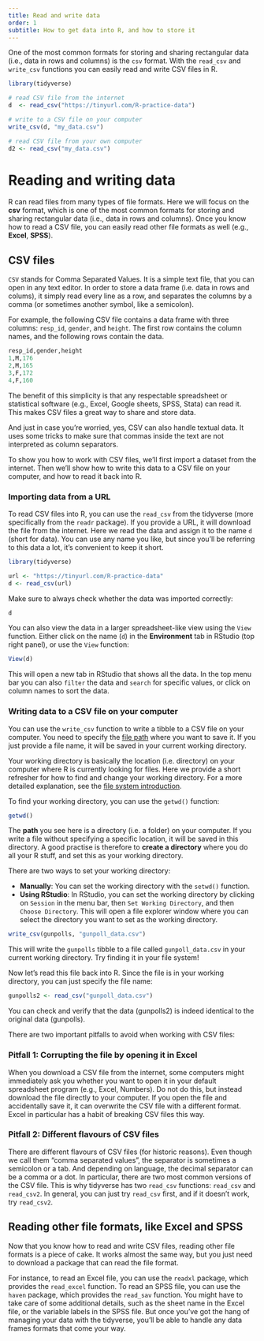 ```yaml
---
title: Read and write data
order: 1
subtitle: How to get data into R, and how to store it
---
```



::: {.callout-note title="TLDR summary" collapse="true"}

One of the most common formats for storing and sharing rectangular data (i.e., data in rows and columns) is the `csv` format.
With the `read_csv` and `write_csv` functions you can easily read and write CSV files in R. 

```r
library(tidyverse)

# read CSV file from the internet
d  <- read_csv("https://tinyurl.com/R-practice-data")

# write to a CSV file on your computer
write_csv(d, "my_data.csv")                            

# read CSV file from your own computer 
d2 <- read_csv("my_data.csv")                          
``` 

:::


# Reading and writing data {#importing-data}

R can read files from many types of file formats.
Here we will focus on the **csv** format, which is one of the most common formats for storing and sharing rectangular data (i.e., data in rows and columns).
Once you know how to read a CSV file, you can easily read other file formats as well (e.g., **Excel**, **SPSS**).

## CSV files

::: {.callout-note title="What is a CSV file?" collapse="true"}
`CSV` stands for Comma Separated Values.
It is a simple text file, that you can open in any text editor.
In order to store a data frame (i.e. data in rows and colums), it simply read every line as a row, and separates the columns by a comma (or sometimes another symbol, like a semicolon).

For example, the following CSV file contains a data frame with three columns: `resp_id`, `gender`, and `height`. 
The first row contains the column names, and the following rows contain the data.

```r
resp_id,gender,height
1,M,176
2,M,165
3,F,172
4,F,160
```

The benefit of this simplicity is that any respectable spreadsheet or statistical software (e.g., Excel, Google sheets, SPSS, Stata) can read it. 
This makes CSV files a great way to share and store data.

And just in case you're worried, yes, CSV can also handle textual data.
It uses some tricks to make sure that commas inside the text are not interpreted as column separators.
:::


To show you how to work with CSV files, we'll first import a dataset from the internet. Then we'll show how to write this data to a CSV file on your computer, and how to read it back into R.

### Importing data from a URL

To read CSV files into R, you can use the `read_csv` from the tidyverse (more specifically from the `readr` package).
If you provide a URL, it will download the file from the internet.
Here we read the data and assign it to the name `d` (short for data).
You can use any name you like, but since you'll be referring to this data a lot, it's convenient to keep it short.

```r
library(tidyverse)

url <- "https://tinyurl.com/R-practice-data"
d <- read_csv(url)
```

Make sure to always check whether the data was imported correctly:

```r
d
```

You can also view the data in a larger spreadsheet-like view using the `View` function.
Either click on the name (`d`) in the **Environment** tab in RStudio (top right panel), or use the `View` function:

```r
View(d)
```

This will open a new tab in RStudio that shows all the data. 
In the top menu bar you can also `filter` the data and `search` for specific values, or click on column names to sort the data.


### Writing data to a CSV file on your computer

You can use the `write_csv` function to write a tibble to a CSV file on your computer.
You need to specify the [file path](../getting-started/files-and-projects.qmd#filesystem) where you want to save it.
If you just provide a file name, it will be saved in your current working directory.

::: {.callout-note title="Finding and changing your working directory" collapse="true"}

Your working directory is basically the location (i.e. directory) on your computer where R is currently looking for files.
Here we provide a short refresher for how to find and change your working directory.
For a more detailed explanation, see the [file system introduction](../getting-started/files-and-projects.qmd#filesystem).

To find your working directory, you can use the `getwd()` function:

```r
getwd()
```

The **path** you see here is a directory (i.e. a folder) on your computer. 
If you write a file without specifying a specific location, it will be saved in this directory.
A good practise is therefore to **create a directory** where you do all your R stuff, and set this as your working directory.

There are two ways to set your working directory:

* **Manually**: You can set the working directory with the `setwd()` function.  
* **Using RStudio**: In RStudio, you can set the working directory by clicking on `Session` in the menu bar, then `Set Working Directory`, and then `Choose Directory`. This will open a file explorer window where you can select the directory you want to set as the working directory.
:::

```r
write_csv(gunpolls, "gunpoll_data.csv")
```

This will write the `gunpolls` tibble to a file called `gunpoll_data.csv` in your current working directory.
Try finding it in your file system!

Now let's read this file back into R.
Since the file is in your working directory, you can just specify the file name:

```r
gunpolls2 <- read_csv("gunpoll_data.csv")
```

You can check and verify that the data (gunpolls2) is indeed identical to the original data (gunpolls).

::: {.callout-warning title="CSV pitfalls to avoid" collapse="true"}
There are two important pitfalls to avoid when working with CSV files:

### Pitfall 1: Corrupting the file by opening it in Excel

When you download a CSV file from the internet, some computers might immediately ask you whether you want to open it in your default spreadsheet program (e.g., Excel, Numbers). 
Do not do this, but instead download the file directly to your computer. If you open the file and accidentally save it, it can overwrite the CSV file with a different format. 
Excel in particular has a habit of breaking CSV files this way. 

### Pitfall 2: Different flavours of CSV files

There are different flavours of CSV files (for historic reasons). 
Even though we call them "comma separated values", the separator is sometimes a semicolon or a tab. 
And depending on language, the decimal separator can be a comma or a dot. In particular, there are two most common versions of the CSV file. 
This is why tidyverse has two `read_csv` functions: `read_csv` and `read_csv2`. In general, you can just try `read_csv` first, and if it doesn't work, try `read_csv2`.
:::

## Reading other file formats, like Excel and SPSS

Now that you know how to read and write CSV files, reading other file formats is a piece of cake.
It works almost the same way, but you just need to download a package that can read the file format.

For instance, to read an Excel file, you can use the `readxl` package, which provides the `read_excel` function. 
To read an SPSS file, you can use the `haven` package, which provides the `read_sav` function.
You might have to take care of some additional details, such as the sheet name in the Excel file, or the variable labels in the SPSS file.
But once you've got the hang of managing your data with the tidyverse, you'll be able to handle any data frames formats that come your way.

